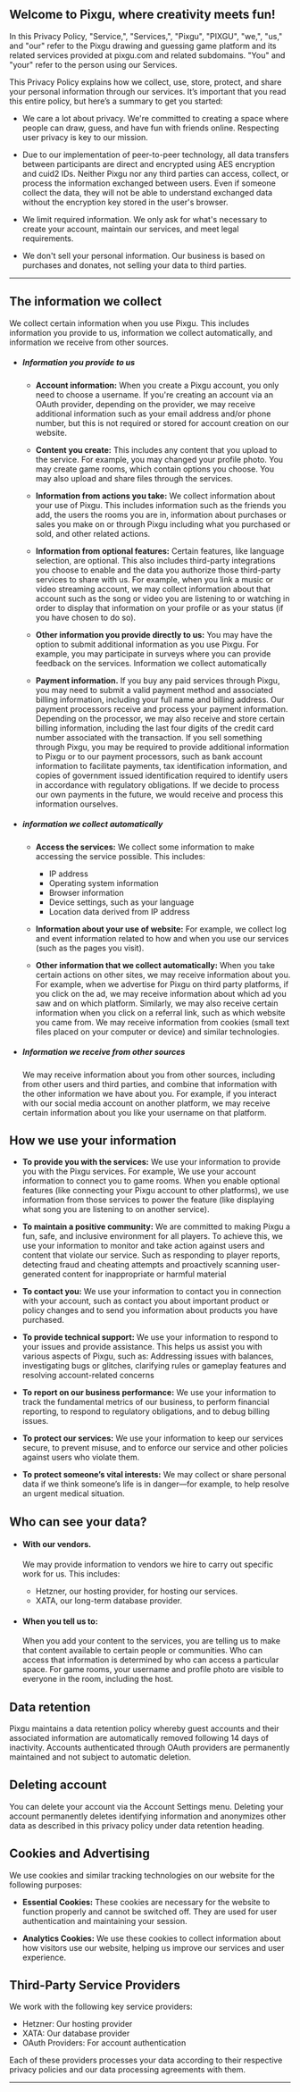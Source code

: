 ## Welcome to Pixgu, where creativity meets fun!

In this Privacy Policy, "Service,", "Services,", "Pixgu", "PIXGU", "we,", "us," and "our" refer to the Pixgu drawing and guessing game platform and its related services provided at pixgu.com and related subdomains. "You" and "your" refer to the person using our Services.

This Privacy Policy explains how we collect, use, store, protect, and share your personal information through our services. It’s important that you read this entire policy, but here’s a summary to get you started:

- We care a lot about privacy. We're committed to creating a space where people can draw, guess, and have fun with friends online. Respecting user privacy is key to our mission.

- Due to our implementation of peer-to-peer technology, all data transfers between participants are direct and encrypted using AES encryption and cuid2 IDs. Neither Pixgu nor any third parties can access, collect, or process the information exchanged between users. Even if someone collect the data, they will not be able to understand exchanged data without the encryption key stored in the user's browser.

- We limit required information. We only ask for what's necessary to create your account, maintain our services, and meet legal requirements.

- We don't sell your personal information. Our business is based on purchases and donates, not selling your data to third parties.

---

## The information we collect

We collect certain information when you use Pixgu. This includes information you provide to us, information we collect automatically, and information we receive from other sources.

- ##### Information you provide to us

  - **Account information:** When you create a Pixgu account, you only need to choose a username. If you're creating an account via an OAuth provider, depending on the provider, we may receive additional information such as your email address and/or phone number, but this is not required or stored for account creation on our website.

  - **Content you create:** This includes any content that you upload to the service. For example, you may changed your profile photo. You may create game rooms, which contain options you choose. You may also upload and share files through the services.

  - **Information from actions you take:** We collect information about your use of Pixgu. This includes information such as the friends you add, the users the rooms you are in, information about purchases or sales you make on or through Pixgu including what you purchased or sold, and other related actions.

  - **Information from optional features:** Certain features, like language selection, are optional. This also includes third-party integrations you choose to enable and the data you authorize those third-party services to share with us. For example, when you link a music or video streaming account, we may collect information about that account such as the song or video you are listening to or watching in order to display that information on your profile or as your status (if you have chosen to do so).

  - **Other information you provide directly to us:** You may have the option to submit additional information as you use Pixgu. For example, you may participate in surveys where you can provide feedback on the services.
    Information we collect automatically

  - **Payment information.** If you buy any paid services through Pixgu, you may need to submit a valid payment method and associated billing information, including your full name and billing address. Our payment processors receive and process your payment information. Depending on the processor, we may also receive and store certain billing information, including the last four digits of the credit card number associated with the transaction. If you sell something through Pixgu, you may be required to provide additional information to Pixgu or to our payment processors, such as bank account information to facilitate payments, tax identification information, and copies of government issued identification required to identify users in accordance with regulatory obligations. If we decide to process our own payments in the future, we would receive and process this information ourselves.

- ##### information we collect automatically

  - **Access the services:** We collect some information to make accessing the service possible. This includes:

    - IP address
    - Operating system information
    - Browser information
    - Device settings, such as your language
    - Location data derived from IP address

  - **Information about your use of website:** For example, we collect log and event information related to how and when you use our services (such as the pages you visit).

  - **Other information that we collect automatically:** When you take certain actions on other sites, we may receive information about you. For example, when we advertise for Pixgu on third party platforms, if you click on the ad, we may receive information about which ad you saw and on which platform. Similarly, we may also receive certain information when you click on a referral link, such as which website you came from.
    We may receive information from cookies (small text files placed on your computer or device) and similar technologies.

- ##### Information we receive from other sources

  We may receive information about you from other sources, including from other users and third parties, and combine that information with the other information we have about you. For example, if you interact with our social media account on another platform, we may receive certain information about you like your username on that platform.

## How we use your information

- **To provide you with the services:** We use your information to provide you with the Pixgu services. For example, We use your account information to connect you to game rooms. When you enable optional features (like connecting your Pixgu account to other platforms), we use information from those services to power the feature (like displaying what song you are listening to on another service).

- **To maintain a positive community:** We are committed to making Pixgu a fun, safe, and inclusive environment for all players. To achieve this, we use your information to monitor and take action against users and content that violate our service. Such as responding to player reports, detecting fraud and cheating attempts and proactively scanning user-generated content for inappropriate or harmful material

- **To contact you:** We use your information to contact you in connection with your account, such as contact you about important product or policy changes and to send you information about products you have purchased.

- **To provide technical support:** We use your information to respond to your issues and provide assistance. This helps us assist you with various aspects of Pixgu, such as: Addressing issues with balances, investigating bugs or glitches, clarifying rules or gameplay features and resolving account-related concerns

- **To report on our business performance:** We use your information to track the fundamental metrics of our business, to perform financial reporting, to respond to regulatory obligations, and to debug billing issues.

- **To protect our services:** We use your information to keep our services secure, to prevent misuse, and to enforce our service and other policies against users who violate them.

- **To protect someone’s vital interests:** We may collect or share personal data if we think someone’s life is in danger—for example, to help resolve an urgent medical situation.

## Who can see your data?

- #### With our vendors.

  We may provide information to vendors we hire to carry out specific work for us. This includes:

  - Hetzner, our hosting provider, for hosting our services.
  - XATA, our long-term database provider.

- #### When you tell us to:

  When you add your content to the services, you are telling us to make that content available to certain people or communities. Who can access that information is determined by who can access a particular space. For game rooms, your username and profile photo are visible to everyone in the room, including the host.

## Data retention

Pixgu maintains a data retention policy whereby guest accounts and their associated information are automatically removed following 14 days of inactivity. Accounts authenticated through OAuth providers are permanently maintained and not subject to automatic deletion.

## Deleting account

You can delete your account via the Account Settings menu. Deleting your account permanently deletes identifying information and anonymizes other data as described in this privacy policy under data retention heading.

## Cookies and Advertising

We use cookies and similar tracking technologies on our website for the following purposes:

- **Essential Cookies:** These cookies are necessary for the website to function properly and cannot be switched off. They are used for user authentication and maintaining your session.

- **Analytics Cookies:** We use these cookies to collect information about how visitors use our website, helping us improve our services and user experience.

## Third-Party Service Providers

We work with the following key service providers:

- Hetzner: Our hosting provider
- XATA: Our database provider
- OAuth Providers: For account authentication

Each of these providers processes your data according to their respective privacy policies and our data processing agreements with them.

---
